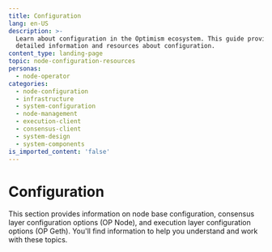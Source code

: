 ```yaml
---
title: Configuration
lang: en-US
description: >-
  Learn about configuration in the Optimism ecosystem. This guide provides
  detailed information and resources about configuration.
content_type: landing-page
topic: node-configuration-resources
personas:
  - node-operator
categories:
  - node-configuration
  - infrastructure
  - system-configuration
  - node-management
  - execution-client
  - consensus-client
  - system-design
  - system-components
is_imported_content: 'false'
---
```



# Configuration

This section provides information on node base configuration, consensus layer configuration options (OP Node), and execution layer configuration options (OP Geth). You'll find information to help you understand and work with these topics.

<Cards>
  <Card title="Node base configuration" href="/operators/node-operators/configuration/base-config" />

  <Card title="Consensus layer configuration options (op Node)" href="/operators/node-operators/configuration/consensus-config" />

  <Card title="Execution layer configuration options (op Geth)" href="/operators/node-operators/configuration/execution-config" />
</Cards>
